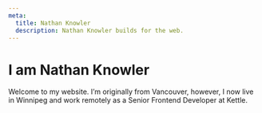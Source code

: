 ```yaml
---
meta:
  title: Nathan Knowler
  description: Nathan Knowler builds for the web.
---
```


# I am Nathan Knowler 

Welcome to my website. I’m originally from Vancouver, however, I now live in
Winnipeg and work remotely as a Senior Frontend Developer at Kettle.

